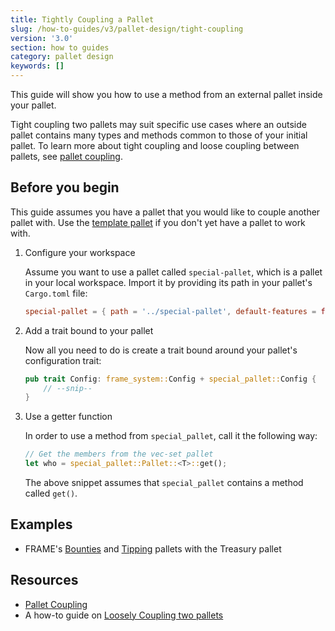 ```yaml
---
title: Tightly Coupling a Pallet
slug: /how-to-guides/v3/pallet-design/tight-coupling
version: '3.0'
section: how to guides
category: pallet design
keywords: []
---
```


This guide will show you how to use a method from an external pallet inside your pallet.

Tight coupling two pallets may suit specific use cases where an outside pallet contains many types and methods common to those of your initial pallet. 
To learn more about tight coupling and loose coupling between pallets, see [pallet coupling](/v3/runtime/pallet-coupling).


## Before you begin

This guide assumes you have a pallet that you would like to couple another pallet with.
Use the [template pallet](https://github.com/substrate-developer-hub/substrate-node-template/blob/main/pallets/template/src/lib.rs) if you don't yet have a pallet to work with.

1. Configure your workspace

    Assume you want to use a pallet called `special-pallet`, which is a pallet in your local workspace. 
    Import it by providing its path in your pallet's `Cargo.toml` file:

    ```toml
    special-pallet = { path = '../special-pallet', default-features = false }
    ```

1. Add a trait bound to your pallet

    Now all you need to do is create a trait bound around your pallet's configuration trait:

    ```rust
    pub trait Config: frame_system::Config + special_pallet::Config {
        // --snip--
    }
    ```

1. Use a getter function 

    In order to use a method from `special_pallet`, call it the following way:

    ```rust
    // Get the members from the vec-set pallet
    let who = special_pallet::Pallet::<T>::get();
    ```

    The above snippet assumes that `special_pallet` contains a method called `get()`.

## Examples

- FRAME's [Bounties](https://github.com/paritytech/substrate/tree/master/frame/bounties)
  and [Tipping](https://github.com/paritytech/substrate/tree/master/frame/tips) pallets with the Treasury pallet

## Resources

- [Pallet Coupling](/v3/runtime/pallet-coupling)
- A how-to guide on [Loosely Coupling two pallets](../loose-coupling)
